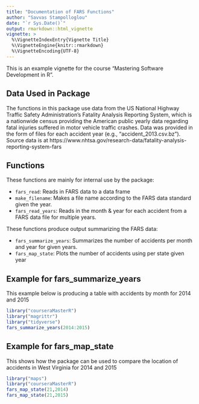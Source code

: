 ```yaml
---
title: "Documentation of FARS Functions"
author: "Savvas Stampolloglou"
date: "`r Sys.Date()`"
output: rmarkdown::html_vignette
vignette: >
  %\VignetteIndexEntry{Vignette Title}
  %\VignetteEngine{knitr::rmarkdown}
  %\VignetteEncoding{UTF-8}
---
```


This is an example vignette for the course "Mastering Software Development in R".  

## Data Used in Package

The functions in this package use data from the US National Highway Traffic Safety Administration's Fatality Analysis Reporting System, which is a nationwide census providing the American public yearly data regarding fatal injuries suffered in motor vehicle traffic crashes.  Data was provided in the form of files for each accident year (e.g., "accident_2013.csv.bz").  Source data is at https://www.nhtsa.gov/research-data/fatality-analysis-reporting-system-fars

## Functions

These functions are mainly for internal use by the package:

- `fars_read`: Reads in FARS data to a data frame
- `make_filename`: Makes a file name according to the FARS data standard given the year.
- `fars_read_years`:  Reads in the month & year for each accident from a FARS data file for multiple years.

These functions produce output summarizing the FARS data:

- `fars_summarize_years`: Summarizes the number of accidents per month and year for given years.
- `fars_map_state`: Plots the number of accidents using per state given year


## Example for fars_summarize_years

This example below is producing a table with accidents by month for 2014 and 2015

```r
library("courseraMasterR")
library("magrittr")
library("tidyverse")
fars_summarize_years(2014:2015)
```


## Example for fars_map_state

This shows how the package can be used to compare the location of accidents in West Virginia for 2014 and 2015

```r
library("maps")
library("courseraMasterR")
fars_map_state(21,2014)
fars_map_state(21,2015)
```

